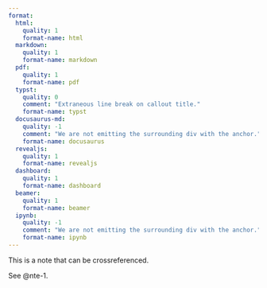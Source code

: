 ```yaml
---
format:
  html:
    quality: 1
    format-name: html
  markdown:
    quality: 1
    format-name: markdown
  pdf:
    quality: 1
    format-name: pdf
  typst:
    quality: 0
    comment: "Extraneous line break on callout title."
    format-name: typst
  docusaurus-md:
    quality: -1
    comment: "We are not emitting the surrounding div with the anchor."
    format-name: docusaurus
  revealjs:
    quality: 1
    format-name: revealjs
  dashboard:
    quality: 1
    format-name: dashboard
  beamer:
    quality: 1
    format-name: beamer
  ipynb:
    quality: -1
    comment: "We are not emitting the surrounding div with the anchor."
    format-name: ipynb
---
```


::: {#nte-1 .callout-note}

This is a note that can be crossreferenced.

:::

See @nte-1.

